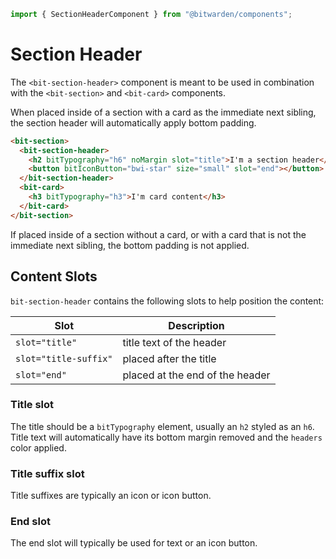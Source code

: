 

<Meta of={stories} />

```ts
import { SectionHeaderComponent } from "@bitwarden/components";
```

# Section Header

The `<bit-section-header>` component is meant to be used in combination with the `<bit-section>` and
`<bit-card>` components.

When placed inside of a section with a card as the immediate next sibling, the section header will
automatically apply bottom padding.

```html
<bit-section>
  <bit-section-header>
    <h2 bitTypography="h6" noMargin slot="title">I'm a section header</h2>
    <button bitIconButton="bwi-star" size="small" slot="end"></button>
  </bit-section-header>
  <bit-card>
    <h3 bitTypography="h3">I'm card content</h3>
  </bit-card>
</bit-section>
```

<Canvas>
  <Story of={stories.InSectionWithCard} />
</Canvas>

If placed inside of a section without a card, or with a card that is not the immediate next sibling,
the bottom padding is not applied.

<Canvas>
  <Story of={stories.InSectionWithoutPadding} />
</Canvas>

## Content Slots

`bit-section-header` contains the following slots to help position the content:

| Slot                  | Description                     |
| --------------------- | ------------------------------- |
| `slot="title"`        | title text of the header        |
| `slot="title-suffix"` | placed after the title          |
| `slot="end"`          | placed at the end of the header |

### Title slot

The title should be a `bitTypography` element, usually an `h2` styled as an `h6`. Title text will
automatically have its bottom margin removed and the `headers` color applied.

<Canvas>
  <Story of={stories.OnlyTitle} />
</Canvas>

### Title suffix slot

Title suffixes are typically an icon or icon button.

<Canvas>
  <Story of={stories.TitleSuffix} />
</Canvas>

### End slot

The end slot will typically be used for text or an icon button.

<Canvas>
  <Story of={stories.TrailingText} />
</Canvas>

<Canvas>
  <Story of={stories.TrailingIcon} />
</Canvas>
